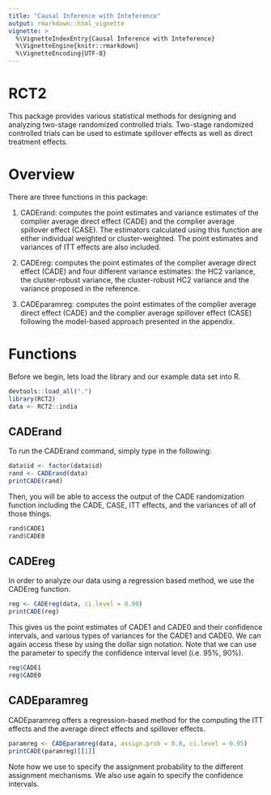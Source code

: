 ```yaml
---
title: "Causal Inference with Inteference"
output: rmarkdown::html_vignette
vignette: >
  %\VignetteIndexEntry{Causal Inference with Inteference}
  %\VignetteEngine{knitr::rmarkdown}
  %\VignetteEncoding{UTF-8}
---
```


# RCT2 
This package provides various statistical methods for designing and analyzing two-stage randomized controlled trials. Two-stage randomized controlled trials can be used to estimate spillover effects as well as direct treatment effects.

# Overview
There are three functions in this package:

1. CADErand: computes the point estimates and variance estimates of the complier average direct effect (CADE) and the complier average spillover effect (CASE). The estimators calculated using this function are either individual weighted or cluster-weighted. The point estimates and variances of ITT effects are also included.

2. CADEreg: computes the point estimates of the complier average direct effect (CADE) and four different variance estimates: the HC2 variance, the cluster-robust variance, the cluster-robust HC2 variance and the variance proposed in the reference.

3. CADEparamreg: computes the point estimates of the complier average direct effect (CADE) and the complier average spillover effect (CASE) following the model-based approach presented in the appendix.

# Functions
Before we begin, lets load the library and our example data set into R.

```r
devtools::load_all(".")
library(RCT2)
data <- RCT2::india
```


## CADErand
To run the CADErand command, simply type in the following:
```r
data$id <- factor(data$id)
rand <- CADErand(data)
printCADE(rand)
```

Then, you will be able to access the output of the CADE randomization function including the CADE, CASE, ITT effects, and the variances of all of those things.

```r
rand$CADE1
rand$CADE0
```

## CADEreg
In order to analyze our data using a regression based method, we use the CADEreg function.
```r
reg <- CADEreg(data, ci.level = 0.90)
printCADE(reg)
```

This gives us the point estimates of CADE1 and CADE0 and their confidence intervals, and various types of variances for the CADE1 and CADE0. We can again access these by using the dollar sign notation. Note that we can use the parameter \code{ci.level} to specify the confidence interval level (i.e. 95\%, 90\%).
```r
reg$CADE1
reg$CADE0
```


## CADEparamreg
CADEparamreg offers a regression-based method for the computing the ITT effects and the average direct effects and spillover effects.
```r
paramreg <- CADEparamreg(data, assign.prob = 0.8, ci.level = 0.95)
printCADE(paramreg)[[1]]
```

Note how we use \code{assign.prob} to specify the assignment probability to the different assignment mechanisms. We also use \code{ci.level} again to specify the confidence intervals.

